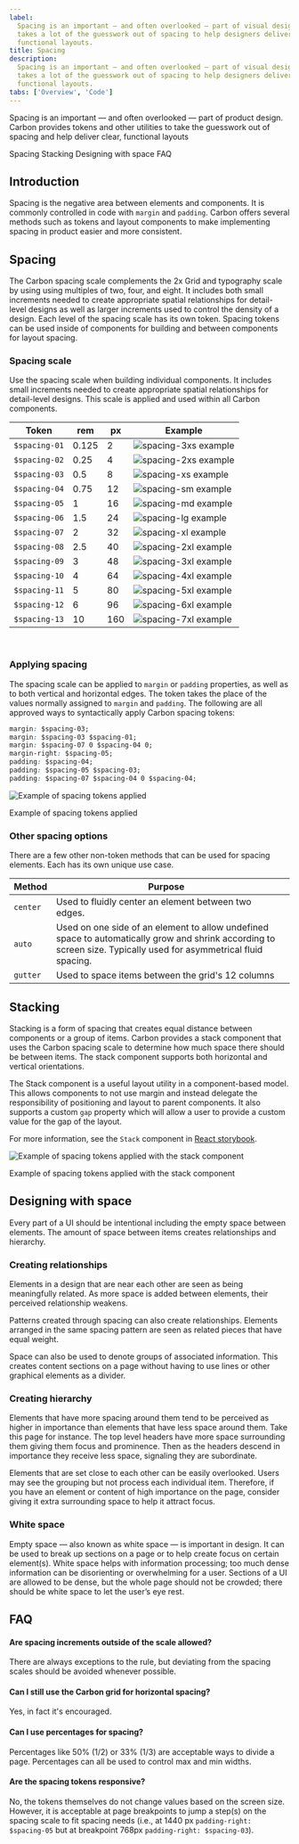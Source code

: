 ```yaml
---
label:
  Spacing is an important — and often overlooked — part of visual design. Carbon
  takes a lot of the guesswork out of spacing to help designers deliver clear,
  functional layouts.
title: Spacing
description:
  Spacing is an important — and often overlooked — part of visual design. Carbon
  takes a lot of the guesswork out of spacing to help designers deliver clear,
  functional layouts.
tabs: ['Overview', 'Code']
---
```


<PageDescription>

Spacing is an important — and often overlooked — part of product design. Carbon
provides tokens and other utilities to take the guesswork out of spacing and
help deliver clear, functional layouts

</PageDescription>

<AnchorLinks>

<AnchorLink>Spacing</AnchorLink>
<AnchorLink>Stacking</AnchorLink>
<AnchorLink>Designing with space</AnchorLink>
<AnchorLink>FAQ</AnchorLink>

</AnchorLinks>

## Introduction

Spacing is the negative area between elements and components. It is commonly
controlled in code with `margin` and `padding`. Carbon offers several methods
such as tokens and layout components to make implementing spacing in product
easier and more consistent.

## Spacing

The Carbon spacing scale complements the 2x Grid and typography scale by using
using multiples of two, four, and eight. It includes both small increments
needed to create appropriate spatial relationships for detail-level designs as
well as larger increments used to control the density of a design. Each level of
the spacing scale has its own token. Spacing tokens can be used inside of
components for building and between components for layout spacing.

### Spacing scale

Use the spacing scale when building individual components. It includes small
increments needed to create appropriate spatial relationships for detail-level
designs. This scale is applied and used within all Carbon components.

<div className="spacing-table">

| Token         | rem   | px  | Example                                       |
| ------------- | ----- | --- | --------------------------------------------- |
| `$spacing-01` | 0.125 | 2   | ![spacing-3xs example](images/spacing-01.svg) |
| `$spacing-02` | 0.25  | 4   | ![spacing-2xs example](images/spacing-02.svg) |
| `$spacing-03` | 0.5   | 8   | ![spacing-xs example](images/spacing-03.svg)  |
| `$spacing-04` | 0.75  | 12  | ![spacing-sm example](images/spacing-04.svg)  |
| `$spacing-05` | 1     | 16  | ![spacing-md example](images/spacing-05.svg)  |
| `$spacing-06` | 1.5   | 24  | ![spacing-lg example](images/spacing-06.svg)  |
| `$spacing-07` | 2     | 32  | ![spacing-xl example](images/spacing-07.svg)  |
| `$spacing-08` | 2.5   | 40  | ![spacing-2xl example](images/spacing-08.svg) |
| `$spacing-09` | 3     | 48  | ![spacing-3xl example](images/spacing-09.svg) |
| `$spacing-10` | 4     | 64  | ![spacing-4xl example](images/spacing-10.svg) |
| `$spacing-11` | 5     | 80  | ![spacing-5xl example](images/spacing-11.svg) |
| `$spacing-12` | 6     | 96  | ![spacing-6xl example](images/spacing-12.svg) |
| `$spacing-13` | 10    | 160 | ![spacing-7xl example](images/spacing-13.svg) |

</div>

<br />

### Applying spacing

The spacing scale can be applied to `margin` or `padding` properties, as well as
to both vertical and horizontal edges. The token takes the place of the values
normally assigned to `margin` and `padding`. The following are all approved ways
to syntactically apply Carbon spacing tokens:

```css
margin: $spacing-03;
margin: $spacing-03 $spacing-01;
margin: $spacing-07 0 $spacing-04 0;
margin-right: $spacing-05;
padding: $spacing-04;
padding: $spacing-05 $spacing-03;
padding: $spacing-07 $spacing-04 0 $spacing-04;
```

<Row>
<Column colLg={8}>

![Example of spacing tokens applied](images/spacing-1_revised.png)

<Caption>Example of spacing tokens applied</Caption>

</Column>
</Row>

### Other spacing options

There are a few other non-token methods that can be used for spacing elements.
Each has its own unique use case.

| Method   | Purpose                                                                                                                                                           |     |
| -------- | ----------------------------------------------------------------------------------------------------------------------------------------------------------------- | --- |
| `center` | Used to fluidly center an element between two edges.                                                                                                              |     |
| `auto`   | Used on one side of an element to allow undefined space to automatically grow and shrink according to screen size. Typically used for asymmetrical fluid spacing. |     |
| `gutter` | Used to space items between the grid's 12 columns                                                                                                                 |     |

## Stacking

Stacking is a form of spacing that creates equal distance between components or
a group of items. Carbon provides a stack component that uses the Carbon spacing
scale to determine how much space there should be between items. The stack
component supports both horizontal and vertical orientations.

The Stack component is a useful layout utility in a component-based model. This
allows components to not use margin and instead delegate the responsibility of
positioning and layout to parent components. It also supports a custom `gap`
property which will allow a user to provide a custom value for the gap of the
layout.

For more information, see the `Stack` component in
[React storybook](https://carbon-react-next.netlify.app/?path=/story/layout-stack--default).

<Row>
<Column colLg={8}>

![Example of spacing tokens applied with the stack component](images/spacing-stack.png.png)

<Caption>Example of spacing tokens applied with the stack component</Caption>

</Column>
</Row>

## Designing with space

Every part of a UI should be intentional including the empty space between
elements. The amount of space between items creates relationships and hierarchy.

### Creating relationships

Elements in a design that are near each other are seen as being meaningfully
related. As more space is added between elements, their perceived relationship
weakens.

Patterns created through spacing can also create relationships. Elements
arranged in the same spacing pattern are seen as related pieces that have equal
weight.

Space can also be used to denote groups of associated information. This creates
content sections on a page without having to use lines or other graphical
elements as a divider.

### Creating hierarchy

Elements that have more spacing around them tend to be perceived as higher in
importance than elements that have less space around them. Take this page for
instance. The top level headers have more space surrounding them giving them
focus and prominence. Then as the headers descend in importance they receive
less space, signaling they are subordinate.

Elements that are set close to each other can be easily overlooked. Users may
see the grouping but not process each individual item. Therefore, if you have an
element or content of high importance on the page, consider giving it extra
surrounding space to help it attract focus.

### White space

Empty space — also known as white space — is important in design. It can be used
to break up sections on a page or to help create focus on certain element(s).
White space helps with information processing; too much dense information can be
disorienting or overwhelming for a user. Sections of a UI are allowed to be
dense, but the whole page should not be crowded; there should be white space to
let the user’s eye rest.

## FAQ

#### Are spacing increments outside of the scale allowed?

There are always exceptions to the rule, but deviating from the spacing scales
should be avoided whenever possible.

#### Can I still use the Carbon grid for horizontal spacing?

Yes, in fact it's encouraged.

#### Can I use percentages for spacing?

Percentages like 50% (1/2) or 33% (1/3) are acceptable ways to divide a page.
Percentages can all be used to control max and min widths.

#### Are the spacing tokens responsive?

No, the tokens themselves do not change values based on the screen size.
However, it is acceptable at page breakpoints to jump a step(s) on the spacing
scale to fit spacing needs (i.e., at 1440 px `padding-right: $spacing-05` but at
breakpoint 768px `padding-right: $spacing-03`).
